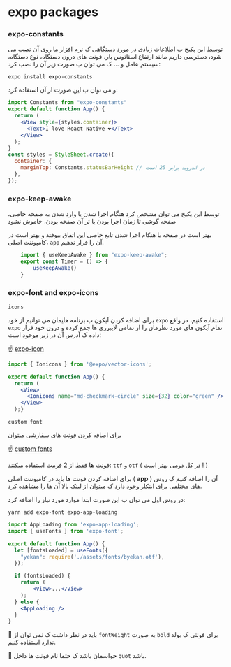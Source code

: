 
# expo packages
### expo-constants
توسط این پکیج ب اطلاعات زیادی در مورد دستگاهی ک نرم افزار ما روی آن نصب می شود، دسترسی داریم مانند ارتفاع استاتوس بار، فونت های درون دستگاه، نوع دستگاه، سیستم عامل و ... ک می توان ب صورت زیر آن را نصب کرد:
```shell
expo install expo-constants
```
و می توان ب این صورت از آن استفاده کرد:
```jsx
import Constants from "expo-constants"
export default function App() {
  return (
    <View style={styles.container}>
      <Text>I love React Native ❤</Text>
    </View>
  );
}
const styles = StyleSheet.create({
  container: {
    marginTop: Constants.statusBarHeight // در اندروید برابر 25 است
  },
});
```
### expo-keep-awake
توسط این پکیج می توان مشخص کرد هنگام اجرا شدن یا وارد شدن به صفحه خاصی، صفحه گوشی تا زمان اجرا بودن یا ئر آن صفخه بودن، خاموش نشود

بهتر است در صفخه یا هنکام اجرا شدن تابع خاصی این اتفاق بیوفتد و بهتر است در کامپوننت اصلی، `app` آن را قرار ندهیم.
```jsx
    import { useKeepAwake } from "expo-keep-awake";
    export const Timer = () => {
        useKeepAwake()
    }
```
### expo-font and expo-icons
`icons`

برای اضافه کردن آیکون ب برنامه هایمان می توانیم از خود `expo` استفاده کنیم، در واقع `expo` تمام آیکون های مورد نظرمان را از تمامی لایبرری ها جمع کرده و درون خود قرار داده ک آدرس آن در زیر موجود است:

☝ [expo-icon](https://docs.expo.dev/guides/icons/)
```jsx
import { Ionicons } from '@expo/vector-icons';

export default function App() {
  return (
    <View>
      <Ionicons name="md-checkmark-circle" size={32} color="green" />
    </View>
  );}
```

`custom font`

برای اضافه کردن فونت های سفارشی میتوان

☝ [custom fonts](https://docs.expo.dev/guides/using-custom-fonts/)

فونت ها فقط از 2 فرمت استفاده میکنند: `ttf` و `otf` ( در کل دومی بهتر است ! )

برای اضافه کردن فونت ها باید در کامپوننت اصلی ( **app** ) آن را اضافه کنیم ک روش های مختلفی برای اینکار وجود دارد ک میتوان از لینک بالا آن ها را مشاهده کرد.

در روش اول می توان ب این صورت ابتدا موارد مورد نیاز را اضافه کرد:
```shell
yarn add expo-font expo-app-loading
```
```jsx
import AppLoading from 'expo-app-loading';
import { useFonts } from 'expo-font';

export default function App() {
  let [fontsLoaded] = useFonts({
    "yekan": require('./assets/fonts/byekan.otf'),
  });

  if (fontsLoaded) {
    return (
        <View>...</View>
    );
  } else {
    <AppLoading />
  }
}
```
🎉 باید در نظر داشت ک نمی توان از `fontWeight` به صورت `bold` برای فونتی ک بولد ندارد استفاده کنیم.

🎉 حواسمان باشد ک حتما نام فونت ها داخل `quot` باشد.
